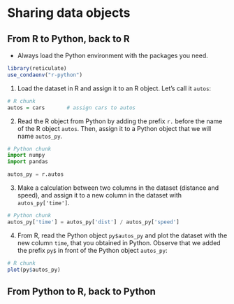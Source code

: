 # Sharing data objects


## From R to Python, back to R
* Always load the Python environment with the packages you need.

```r
library(reticulate)
use_condaenv("r-python")
```

1. Load the dataset in R and assign it to an R object. Let's call it `autos`:

```r
# R chunk
autos = cars       # assign cars to autos
```

2. Read the R object from Python by adding the prefix `r.` before the name of the R object `autos`. Then, assign it to a Python object that we will name `autos_py`.

```python
# Python chunk
import numpy
import pandas 

autos_py = r.autos
```

3. Make a calculation between two columns in the dataset (distance and speed), and assign it to a new column in the dataset with `autos_py['time']`.

```python
# Python chunk
autos_py['time'] = autos_py['dist'] / autos_py['speed']
```


4. From R, read the Python object `py$autos_py` and plot the dataset with the new column `time`, that you obtained in Python. Observe that we added the prefix `py$` in front of the Python object `autos_py`:

```r
# R chunk
plot(py$autos_py)
```


## From Python to R, back to Python

